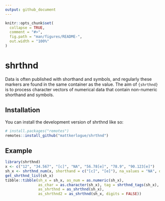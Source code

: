 ```yaml
---
output: github_document
---
```


<!-- README.md is generated from README.Rmd. Please edit that file -->

```r
knitr::opts_chunk$set(
  collapse = TRUE,
  comment = "#>",
  fig.path = "man/figures/README-",
  out.width = "100%"
)
```

# shrthnd

<!-- badges: start -->
<!-- badges: end -->

Data is often published with shorthand and symbols, and regularly these markers
are found in the same container as the value. The aim of `{shrthnd}` is to
process character vectors of numerical data that contain non-numeric shorthand
and symbols.

## Installation

You can install the development version of shrthnd like so:

``` r
# install.packages("remotes")
remotes::install_github("mattkerlogue/shrthnd")
```

## Example

```r
library(shrthnd)
x <- c("12", "34.567", "[c]", "NA", "56.78[e]", "78.9", "90.123[e]")
sh_x <- shrthnd_num(x, shorthand = c("[c]", "[e]"), na_values = "NA", digits = 2)
get_shrthnd_list(sh_x)
tibble::tibble(sh_x = sh_x, as_num = as.numeric(sh_x), 
               as_char = as.character(sh_x), tag = shrthnd_tags(sh_x), 
               as_shrthnd = as_shrthnd(sh_x), 
               as_shrthnd2 = as_shrthnd(sh_x, digits = FALSE))
```
